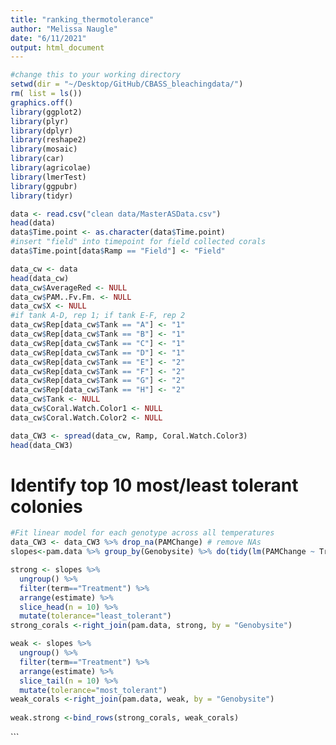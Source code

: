 ```yaml
---
title: "ranking_thermotolerance"
author: "Melissa Naugle"
date: "6/11/2021"
output: html_document
---
```

```r
#change this to your working directory
setwd(dir = "~/Desktop/GitHub/CBASS_bleachingdata/")
rm( list = ls())
graphics.off()
library(ggplot2)
library(plyr)
library(dplyr)
library(reshape2)
library(mosaic)
library(car)
library(agricolae)
library(lmerTest)
library(ggpubr)
library(tidyr)

data <- read.csv("clean data/MasterASData.csv")
head(data)
data$Time.point <- as.character(data$Time.point)
#insert "field" into timepoint for field collected corals
data$Time.point[data$Ramp == "Field"] <- "Field"

```


```r
data_cw <- data
head(data_cw)
data_cw$AverageRed <- NULL
data_cw$PAM..Fv.Fm. <- NULL
data_cw$X <- NULL
#if tank A-D, rep 1; if tank E-F, rep 2
data_cw$Rep[data_cw$Tank == "A"] <- "1"
data_cw$Rep[data_cw$Tank == "B"] <- "1"
data_cw$Rep[data_cw$Tank == "C"] <- "1"
data_cw$Rep[data_cw$Tank == "D"] <- "1"
data_cw$Rep[data_cw$Tank == "E"] <- "2"
data_cw$Rep[data_cw$Tank == "F"] <- "2"
data_cw$Rep[data_cw$Tank == "G"] <- "2"
data_cw$Rep[data_cw$Tank == "H"] <- "2"
data_cw$Tank <- NULL
data_cw$Coral.Watch.Color1 <- NULL
data_cw$Coral.Watch.Color2 <- NULL

data_CW3 <- spread(data_cw, Ramp, Coral.Watch.Color3)
head(data_CW3)

```


# Identify top 10 most/least tolerant colonies

```r
#Fit linear model for each genotype across all temperatures
data_CW3 <- data_CW3 %>% drop_na(PAMChange) # remove NAs
slopes<-pam.data %>% group_by(Genobysite) %>% do(tidy(lm(PAMChange ~ Treatment, .)))

strong <- slopes %>%
  ungroup() %>%
  filter(term=="Treatment") %>%
  arrange(estimate) %>%
  slice_head(n = 10) %>%
  mutate(tolerance="least_tolerant")
strong_corals <-right_join(pam.data, strong, by = "Genobysite")

weak <- slopes %>%
  ungroup() %>%
  filter(term=="Treatment") %>%
  arrange(estimate) %>%
  slice_tail(n = 10) %>%
  mutate(tolerance="most_tolerant")
weak_corals <-right_join(pam.data, weak, by = "Genobysite")
          
weak.strong <-bind_rows(strong_corals, weak_corals)

```
```














